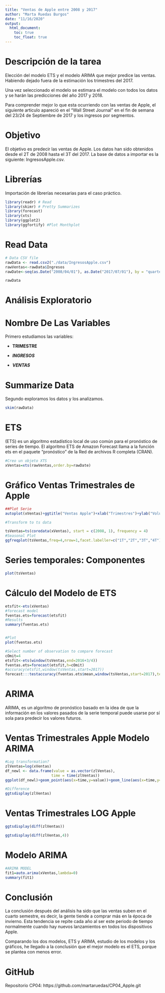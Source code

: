 ```yaml
---
title: "Ventas de Apple entre 2008 y 2017"
author: "Marta Ruedas Burgos"
date: "11/16/2020"
output:
  html_document:
    toc: true
    toc_float: true
---
```


# Descripción de la tarea

Elección del modelo ETS y el modelo ARIMA que mejor predice las ventas. Habiendo dejado fuera de la estimación los trimestres del 2017.

Una vez seleccionado el modelo se estimara el modelo con todos los datos y se harán las predicciones del año 2017 y 2018.

Para comprender mejor lo que esta ocurriendo con las ventas de Apple, el siguiente articulo apareció en el “Wall Street Journal” en el fin de semana del 23/24 de Septiembre de 2017 y los ingresos por segmentos.


# Objetivo

El objetivo es predecir las ventas de Apple. Los datos han sido obtenidos desde el 2T de 2008 hasta el 3T del 2017. La base de datos a importar es la siguiente: IngresosApple.csv.

# Librerías

Importación de librerías necesarias para el caso práctico.

```r

library(readr) # Read
library(skimr) # Pretty Summarizes
library(forecast)
library(xts)
library(ggplot2)
library(ggfortify) #Plot Monthplot

```

# Read Data
```r
# Data CSV file
rawData <- read.csv2("./data/IngresosApple.csv")
rawVentas<-rawData$Ingresos
rawDate<-seq(as.Date("2008/04/01"), as.Date("2017/07/01"), by = "quarter")

rawData
```

# **Análisis Exploratorio**


# Nombre De Las Variables

Primero estudiamos las variables:

- **TRIMESTRE**      

- ***INGRESOS***   

- ***VENTAS***  

# Summarize Data

Segundo exploramos los datos y los analizamos.
```r
skim(rawData)
```

# **ETS**

(ETS) es un algoritmo estadístico local de uso común para el pronóstico de series de tiempo. El algoritmo ETS de Amazon Forecast llama a la función ets en el paquete "pronóstico" de la Red de archivos R completa (CRAN).

```r
#Creo un objeto XTS 
xVentas=xts(rawVentas,order.by=rawDate)

```

# Gráfico Ventas Trimestrales de Apple

```r
##Plot Serie
autoplot(xVentas)+ggtitle("Ventas Apple")+xlab("Trimestres")+ylab("Volumen Ventas")
```
```r
#Transform to ts data

tsVentas=ts(coredata(xVentas), start = c(2008, 1), frequency = 4)
#Seasonal Plot
ggfreqplot(tsVentas,freq=4,nrow=1,facet.labeller=c("1T","2T","3T","4T"))+ggtitle("Primas Trimestrales")
```

# Series temporales: Componentes
```r
plot(tsVentas)
```

# Cálculo del Modelo de ETS 
```r

etsfit<-ets(xVentas)
#forecast model
fventas.ets=forecast(etsfit)
#Results
summary(fventas.ets)


#Plot
plot(fventas.ets)

```

```r
#Select number of observation to compare forecast
cOmit=4
etsfit<-ets(window(tsVentas,end=2016+3/4))
fventas.ets=forecast(etsfit,h=cOmit)
#accuracy(etsfit,window(tsVentas,start=2017))
forecast:::testaccuracy(fventas.ets$mean,window(tsVentas,start=2017),test = NULL, d = NULL, D = NULL)

```


# **ARIMA**

ARIMA, es un algoritmo de pronóstico basado en la idea de que la información en los valores pasados de la serie temporal puede usarse por sí sola para predecir los valores futuros.

# Ventas Trimestrales Apple Modelo ARIMA

```r
#Log transformation?
zlVentas=log(xVentas)
df_newl <- data.frame(value = as.vector(zlVentas),
                     time = time(zlVentas))
ggplot(df_newl)+geom_point(aes(x=time,y=value))+geom_line(aes(x=time,y=value))+ylab("Ventas")+ggtitle("Ventas Trimestrales Apple")+xlab("Trimestres")

```


```r
#Difference
ggtsdisplay(zlVentas)
```

# Ventas Trimestrales LOG Apple

```r
ggtsdisplay(diff(zlVentas))
```


```r
ggtsdisplay(diff(zlVentas,4))
```

# Modelo ARIMA 
```r
#ARIMA MODEL
fit1=auto.arima(xVentas,lambda=0)
summary(fit1)
```

# **Conclusión**

La conclusión después del análisis ha sido que las ventas suben en el cuarto semestre, es decir, la gente tiende a comprar más en la época de invierno. Esta tendencia se repite cada año al ser este periodo de tiempo normalmente cuando hay nuevos lanzamientos en todos los dispositivos Apple. 

Comparando los dos modelos, ETS y ARIMA, estudio de los modelos y los gráficos, he llegado a la conclusión que el mejor modelo es el ETS, porque se plantea con menos error.


# GitHub

Repositorio CP04: https://github.com/martaruedas/CP04_Apple.git

